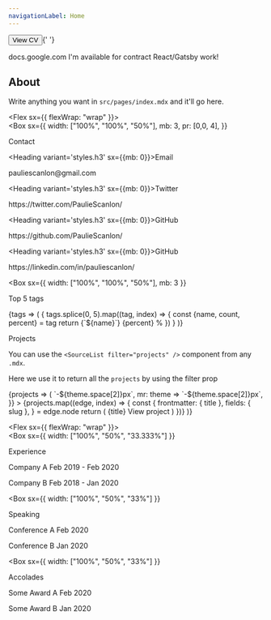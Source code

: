```yaml
---
navigationLabel: Home
---
```


<Button as='a' variant='success'>View CV</Button>{' '}
<Link href='https://docs.google.com/document/d/10Z8w-099fRjVB1zA1Y9F3zVWtW1RfIxnOTIyrYn0HcY/edit'>docs.google.com</Link>
<Divider />

<Alert variant='success'>
  I'm available for contract React/Gatsby work!
</Alert>
<Divider />
<Divider />

## About

Write anything you want in `src/pages/index.mdx` and it'll go here.

<Divider />

<Flex sx={{ flexWrap: "wrap" }}>  
  <Box
    sx={{
      width: ["100%", "100%", "50%"],
      mb: 3,
      pr: [0,0, 4],
    }}
  >          
  <Heading variant='styles.h2'>Contact</Heading>

  <Heading variant='styles.h3' sx={{mb: 0}}>Email</Heading>
  <Link href='mailto:pauliescanlon@gmail.com' variant='styles.a'>pauliescanlon@gmail.com</Link>
  <Divider />

  <Heading variant='styles.h3' sx={{mb: 0}}>Twitter</Heading>
  <Link href='https://twitter.com/PaulieScanlon/' variant='styles.a'>https://twitter.com/PaulieScanlon/</Link>
  <Divider />

  <Heading variant='styles.h3' sx={{mb: 0}}>GitHub</Heading>
  <Link href='https://github.com/PaulieScanlon/' variant='styles.a'>https://github.com/PaulieScanlon/</Link>
  <Divider />

  <Heading variant='styles.h3' sx={{mb: 0}}>GitHub</Heading>
  <Link href='https://www.linkedin.com/in/pauliescanlon/' variant='styles.a'>https://linkedin.com/in/pauliescanlon/</Link>
  <Divider />

  </Box>

  <Box
    sx={{
      width: ["100%", "100%", "50%"],
      mb: 3
    }}
  >
  <Heading variant='styles.h2'>Top 5 tags</Heading>

  <TagList>
    {tags => (
      <Flex
      sx={{flexDirection: 'column'}}
      >
        {
          tags.splice(0, 5).map((tag, index) => {
            const {name, count, percent} = tag
            return <Box  key={index} sx={{ mb:3,}}>
              <Flex>
                <Text sx={{color: 'secondary', mr: 2, mb: 1}}>{`${name}`}</Text>
                <Text sx={{color: 'muted'}} >{percent}</Text>
                <Text sx={{color: 'error'}}>%</Text>
              </Flex>
              <Box sx={{ backgroundColor:'muted', width: `${percent * 3}%`, height: 3}} />
            </Box>
          })
        }
      </Flex>
    )}
  </TagList>
  </Box>
</Flex>

<Divider />

<Heading variant='styles.h2'>Projects</Heading>

You can use the `<SourceList filter="projects" />` component from any `.mdx`. 

Here we use it to return all the `projects` by using the filter prop


<SourceList filter="projects">
  {projects => (
    <Flex
      sx={{
        flexWrap: "wrap",
        ml: theme => `-${theme.space[2]}px`,
        mr: theme => `-${theme.space[2]}px`,
      }}
    >
      {projects.map((edge, index) => {
        const {
          frontmatter: { title },
          fields: { slug },
        } = edge.node
        return (
          <Box
            key={index}
            sx={{ mb: 3, width: ["100%", "50%", "33.333%"] }}
          >
            <Link href={slug} sx={{textDecoration: 'none'}}>
            <Card
              sx={{
                ml: 2, 
                mr: 2,
                p: 3,
              }}
            >
              <Heading variant="styles.h4" sx={{color: 'text'}}>{title}</Heading>
              <Text sx={{textDecoration: 'underline'}}>View project</Text>
            </Card>
            </Link>
          </Box>
        )
      })}
    </Flex>
  )}
</SourceList>

<Divider />

<Flex sx={{ flexWrap: "wrap" }}>  
  <Box
    sx={{
      width: ["100%", "50%", "33.333%"]
    }}
  >          
  <Heading variant='styles.h2'>Experience</Heading>

  <Text>Company A</Text>
  <Text variant='styles.small'>Feb 2019 - Feb 2020</Text>
  <Divider />

  <Text>Company B</Text>
  <Text variant='styles.small'>Feb 2018 - Jan 2020</Text>
  <Divider />
  <Divider />
  </Box>

  <Box
    sx={{
      width: ["100%", "50%", "33%"]
    }}
  >          
  <Heading variant='styles.h2'>Speaking</Heading>

  <Text>Conference A</Text>
  <Text variant='styles.small'>Feb 2020</Text>
  <Divider />

  <Text>Conference B</Text>
  <Text variant='styles.small'>Jan 2020</Text>
  <Divider />
  <Divider />
  </Box>

  <Box
    sx={{
      width: ["100%", "50%", "33%"]
    }}
  >          
  <Heading variant='styles.h2'>Accolades</Heading>

  <Text>Some Award A</Text>
  <Text variant='styles.small'>Feb 2020</Text>
  <Divider />

  <Text>Some Award B</Text>
  <Text variant='styles.small'>Jan 2020</Text>
  <Divider />
  <Divider />
  </Box>

</Flex>


